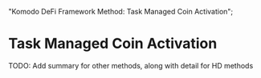   "Komodo DeFi Framework Method: Task Managed Coin Activation";

# Task Managed Coin Activation

<TocForIndex />

<DevComment>
  TODO: Add summary for other methods, along with detail for HD methods
</DevComment>
